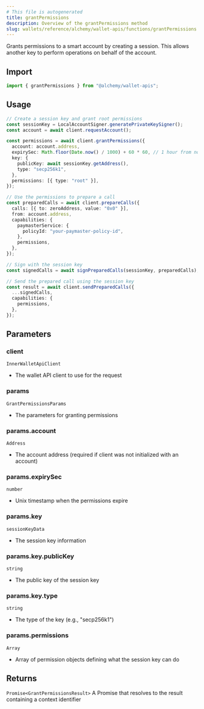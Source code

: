 ```yaml
---
# This file is autogenerated
title: grantPermissions
description: Overview of the grantPermissions method
slug: wallets/reference/alchemy/wallet-apis/functions/grantPermissions
---
```


Grants permissions to a smart account by creating a session.
This allows another key to perform operations on behalf of the account.

## Import

```ts
import { grantPermissions } from "@alchemy/wallet-apis";
```

## Usage

```ts
// Create a session key and grant root permissions
const sessionKey = LocalAccountSigner.generatePrivateKeySigner();
const account = await client.requestAccount();

const permissions = await client.grantPermissions({
  account: account.address,
  expirySec: Math.floor(Date.now() / 1000) + 60 * 60, // 1 hour from now
  key: {
    publicKey: await sessionKey.getAddress(),
    type: "secp256k1",
  },
  permissions: [{ type: "root" }],
});

// Use the permissions to prepare a call
const preparedCalls = await client.prepareCalls({
  calls: [{ to: zeroAddress, value: "0x0" }],
  from: account.address,
  capabilities: {
    paymasterService: {
      policyId: "your-paymaster-policy-id",
    },
    permissions,
  },
});

// Sign with the session key
const signedCalls = await signPreparedCalls(sessionKey, preparedCalls);

// Send the prepared call using the session key
const result = await client.sendPreparedCalls({
  ...signedCalls,
  capabilities: {
    permissions,
  },
});
```

## Parameters

### client

`InnerWalletApiClient`

- The wallet API client to use for the request

### params

`GrantPermissionsParams`

- The parameters for granting permissions

### params.account

`Address`

- The account address (required if client was not initialized with an account)

### params.expirySec

`number`

- Unix timestamp when the permissions expire

### params.key

`sessionKeyData`

- The session key information

### params.key.publicKey

`string`

- The public key of the session key

### params.key.type

`string`

- The type of the key (e.g., "secp256k1")

### params.permissions

`Array`

- Array of permission objects defining what the session key can do

## Returns

`Promise<GrantPermissionsResult>`
A Promise that resolves to the result containing a context identifier
